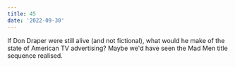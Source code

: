 ```yaml
---
title: 45
date: '2022-09-30'
---
```


If Don Draper were still alive (and not fictional), what would he make of the state of American TV advertising? Maybe we'd have seen the Mad Men title sequence realised.
